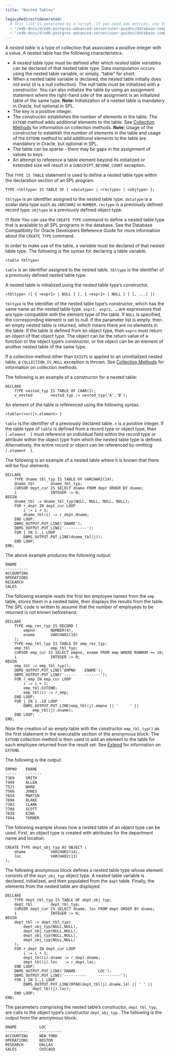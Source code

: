 ```yaml
---
title: "Nested Tables"

legacyRedirectsGenerated:
  # This list is generated by a script. If you need add entries, use the `legacyRedirects` key.
  - "/edb-docs/d/edb-postgres-advanced-server/user-guides/database-compatibility-stored-procedural-language-guide/13/nested_tables.html"
  - "/edb-docs/d/edb-postgres-advanced-server/user-guides/database-compatibility-stored-procedural-language-guide/latest/nested_tables.html"
---
```


<div id="nested_tables" class="registered_link"></div>

A *nested table* is a type of collection that associates a positive integer with a value. A nested table has the following characteristics:

-   A *nested table type* must be defined after which *nested table variables* can be declared of that nested table type. Data manipulation occurs using the nested table variable, or simply, “table” for short.
-   When a nested table variable is declared, the nested table initially does not exist (it is a null collection). The null table must be initialized with a *constructor*. You can also initialize the table by using an assignment statement where the right-hand side of the assignment is an initialized table of the same type. **Note:** Initialization of a nested table is mandatory in Oracle, but optional in SPL.
-   The key is a positive integer.
-   The constructor establishes the number of elements in the table. The `EXTEND` method adds additional elements to the table. See [Collection Methods](../11_collection_methods/#collection_methods) for information on collection methods. **Note:** Usage of the constructor to establish the number of elements in the table and usage of the `EXTEND` method to add additional elements to the table are mandatory in Oracle, but optional in SPL.
-   The table can be sparse - there may be gaps in the assignment of values to keys.
-   An attempt to reference a table element beyond its initialized or extended size will result in a `SUBSCRIPT_BEYOND_COUNT` exception.

The `TYPE IS TABLE` statement is used to define a nested table type within the declaration section of an SPL program.

```text
TYPE <tbltype> IS TABLE OF { <datatype> | <rectype> | <objtype> };
```

`tbltype` is an identifier assigned to the nested table type. `datatype` is a scalar data type such as `VARCHAR2` or `NUMBER`. `rectype` is a previously defined record type. `objtype` is a previously defined object type.

!!! Note
    You can use the `CREATE TYPE` command to define a nested table type that is available to all SPL programs in the database. See the Database Compatibility for Oracle Developers Reference Guide for more information about the `CREATE TYPE` command.

In order to make use of the table, a *variable* must be declared of that nested table type. The following is the syntax for declaring a table variable.

```text
<table tbltype>
```

`table` is an identifier assigned to the nested table. `tbltype` is the identifier of a previously defined nested table type.

A nested table is initialized using the nested table type’s constructor.

```text
<tbltype> ([ { <expr1> | NULL } [, { <expr2> | NULL } ] [, ...] ])
```

`tbltype` is the identifier of the nested table type’s constructor, which has the same name as the nested table type. `expr1, expr2, …` are expressions that are type-compatible with the element type of the table. If `NULL` is specified, the corresponding element is set to null. If the parameter list is empty, then an empty nested table is returned, which means there are no elements in the table. If the table is defined from an object type, then `exprn` must return an object of that object type. The object can be the return value of a function or the object type’s constructor, or the object can be an element of another nested table of the same type.

If a collection method other than `EXISTS` is applied to an uninitialized nested table, a `COLLECTION_IS_NULL` exception is thrown. See [Collection Methods](../11_collection_methods/#collection_methods) for information on collection methods.

The following is an example of a constructor for a nested table:

```text
DECLARE
    TYPE nested_typ IS TABLE OF CHAR(1);
    v_nested        nested_typ := nested_typ('A','B');
```

An element of the table is referenced using the following syntax.

```text
<table>(<n>)[<.element> ]
```

`table` is the identifier of a previously declared table. `n` is a positive integer. If the table type of `table` is defined from a record type or object type, then `[.element  ]` must reference an individual field within the record type or attribute within the object type from which the nested table type is defined. Alternatively, the entire record or object can be referenced by omitting `[.element  ]`.

The following is an example of a nested table where it is known that there will be four elements.

```text
DECLARE
    TYPE dname_tbl_typ IS TABLE OF VARCHAR2(14);
    dname_tbl       dname_tbl_typ;
    CURSOR dept_cur IS SELECT dname FROM dept ORDER BY dname;
    i               INTEGER := 0;
BEGIN
    dname_tbl := dname_tbl_typ(NULL, NULL, NULL, NULL);
    FOR r_dept IN dept_cur LOOP
        i := i + 1;
        dname_tbl(i) := r_dept.dname;
    END LOOP;
    DBMS_OUTPUT.PUT_LINE('DNAME');
    DBMS_OUTPUT.PUT_LINE('----------');
    FOR j IN 1..i LOOP
        DBMS_OUTPUT.PUT_LINE(dname_tbl(j));
    END LOOP;
END;
```

The above example produces the following output:

```text
DNAME
----------
ACCOUNTING
OPERATIONS
RESEARCH
SALES
```

The following example reads the first ten employee names from the `emp` table, stores them in a nested table, then displays the results from the table. The SPL code is written to assume that the number of employees to be returned is not known beforehand.

```text
DECLARE
    TYPE emp_rec_typ IS RECORD (
        empno       NUMBER(4),
        ename       VARCHAR2(10)
    );
    TYPE emp_tbl_typ IS TABLE OF emp_rec_typ;
    emp_tbl         emp_tbl_typ;
    CURSOR emp_cur IS SELECT empno, ename FROM emp WHERE ROWNUM <= 10;
    i               INTEGER := 0;
BEGIN
    emp_tbl := emp_tbl_typ();
    DBMS_OUTPUT.PUT_LINE('EMPNO    ENAME');
    DBMS_OUTPUT.PUT_LINE('-----    -------');
    FOR r_emp IN emp_cur LOOP
        i := i + 1;
        emp_tbl.EXTEND;
        emp_tbl(i) := r_emp;
    END LOOP;
    FOR j IN 1..10 LOOP
        DBMS_OUTPUT.PUT_LINE(emp_tbl(j).empno || '     ' ||
            emp_tbl(j).ename);
    END LOOP;
END;
```

Note the creation of an empty table with the constructor `emp_tbl_typ()` as the first statement in the executable section of the anonymous block. The `EXTEND` collection method is then used to add an element to the table for each employee returned from the result set. See [Extend](../11_collection_methods/04_extend/#extend) for information on `EXTEND`.

The following is the output.

```text
EMPNO    ENAME
-----    -------
7369     SMITH
7499     ALLEN
7521     WARD
7566     JONES
7654     MARTIN
7698     BLAKE
7782     CLARK
7788     SCOTT
7839     KING
7844     TURNER
```

The following example shows how a nested table of an object type can be used. First, an object type is created with attributes for the department name and location.

```text
CREATE TYPE dept_obj_typ AS OBJECT (
    dname           VARCHAR2(14),
    loc             VARCHAR2(13)
);
```

The following anonymous block defines a nested table type whose element consists of the `dept_obj_typ` object type. A nested table variable is declared, initialized, and then populated from the `dept` table. Finally, the elements from the nested table are displayed.

```text
DECLARE
    TYPE dept_tbl_typ IS TABLE OF dept_obj_typ;
    dept_tbl        dept_tbl_typ;
    CURSOR dept_cur IS SELECT dname, loc FROM dept ORDER BY dname;
    i               INTEGER := 0;
BEGIN
    dept_tbl := dept_tbl_typ(
        dept_obj_typ(NULL,NULL),
        dept_obj_typ(NULL,NULL),
        dept_obj_typ(NULL,NULL),
        dept_obj_typ(NULL,NULL)
    );
    FOR r_dept IN dept_cur LOOP
        i := i + 1;
        dept_tbl(i).dname := r_dept.dname;
        dept_tbl(i).loc   := r_dept.loc;
    END LOOP;
    DBMS_OUTPUT.PUT_LINE('DNAME          LOC');
    DBMS_OUTPUT.PUT_LINE('----------     ----------');
    FOR j IN 1..i LOOP
        DBMS_OUTPUT.PUT_LINE(RPAD(dept_tbl(j).dname,14) || ' ' ||
            dept_tbl(j).loc);
    END LOOP;
END;
```

The parameters comprising the nested table’s constructor, `dept_tbl_typ`, are calls to the object type’s constructor `dept_obj_typ.` The following is the output from the anonymous block:

```text
DNAME          LOC
----------     ----------
ACCOUNTING     NEW YORK
OPERATIONS     BOSTON
RESEARCH       DALLAS
SALES          CHICAGO
```
